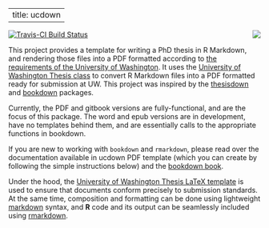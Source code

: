  ---
 title: ucdown
 ---

<img src="inst/rmarkdown/templates/thesis/skeleton/figure/uw-100px.png" align="right" />

[![Travis-CI Build Status](https://travis-ci.org/benmarwick/ucdown.svg?branch=master)](https://travis-ci.org/benmarwick/ucdown) 

This project provides a template for writing a PhD thesis in R Markdown, and rendering those files into a PDF formatted according to [the requirements of the University of Washington](https://grad.uw.edu/for-students-and-post-docs/degree-requirements/thesisdissertation/final-submission-of-your-thesisdissertation/). It uses the [University of Washington Thesis class](http://staff.washington.edu/fox/tex/) to convert R Markdown files into a PDF formatted ready for submission at UW. This project was inspired by the [thesisdown](https://github.com/ismayc/thesisdown) and [bookdown](https://github.com/rstudio/bookdown) packages.

Currently, the PDF and gitbook versions are fully-functional, and are the focus of this package. The word and epub versions are in development, have no templates behind them, and are essentially calls to the appropriate functions in bookdown.

If you are new to working with `bookdown` and `rmarkdown`, please read over the documentation available in ucdown PDF template (which you can create by following the simple instructions below) and the [bookdown book](https://bookdown.org/yihui/bookdown/).

Under the hood, the [University of Washington Thesis LaTeX template](https://github.com/UWIT-IAM/UWThesis) is used to ensure that documents conform precisely to submission standards. At the same time, composition and formatting can be done using lightweight [markdown](http://rmarkdown.rstudio.com/authoring_basics.html) syntax, and **R** code and its output can be seamlessly included using [rmarkdown](http://rmarkdown.rstudio.com).